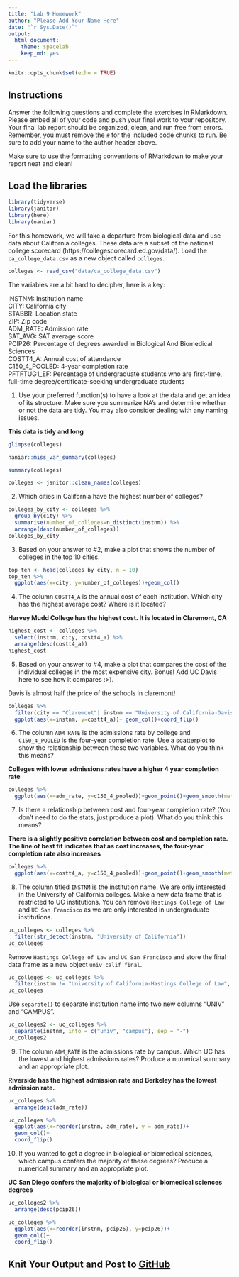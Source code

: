 ```yaml
---
title: "Lab 9 Homework"
author: "Please Add Your Name Here"
date: "`r Sys.Date()`"
output:
  html_document: 
    theme: spacelab
    keep_md: yes
---
```


```r
knitr::opts_chunk$set(echo = TRUE)
```

## Instructions
Answer the following questions and complete the exercises in RMarkdown. Please embed all of your code and push your final work to your repository. Your final lab report should be organized, clean, and run free from errors. Remember, you must remove the `#` for the included code chunks to run. Be sure to add your name to the author header above.  

Make sure to use the formatting conventions of RMarkdown to make your report neat and clean!  

## Load the libraries
```r
library(tidyverse)
library(janitor)
library(here)
library(naniar)
``` 

For this homework, we will take a departure from biological data and use data about California colleges. These data are a subset of the national college scorecard (https://collegescorecard.ed.gov/data/). Load the `ca_college_data.csv` as a new object called `colleges`.
```r
colleges <- read_csv("data/ca_college_data.csv")
```

The variables are a bit hard to decipher, here is a key:  

INSTNM: Institution name  
CITY: California city  
STABBR: Location state  
ZIP: Zip code  
ADM_RATE: Admission rate  
SAT_AVG: SAT average score  
PCIP26: Percentage of degrees awarded in Biological And Biomedical Sciences  
COSTT4_A: Annual cost of attendance  
C150_4_POOLED: 4-year completion rate  
PFTFTUG1_EF: Percentage of undergraduate students who are first-time, full-time degree/certificate-seeking undergraduate students  

1. Use your preferred function(s) to have a look at the data and get an idea of its structure. Make sure you summarize NA's and determine whether or not the data are tidy. You may also consider dealing with any naming issues.

**This data is tidy and long**

```r
glimpse(colleges)
```

```r
naniar::miss_var_summary(colleges)
```

```r
summary(colleges)
```
```r
colleges <- janitor::clean_names(colleges)
```
2. Which cities in California have the highest number of colleges?
```r
colleges_by_city <- colleges %>% 
  group_by(city) %>% 
  summarise(number_of_colleges=n_distinct(instnm)) %>% 
  arrange(desc(number_of_colleges))
colleges_by_city
```

3. Based on your answer to #2, make a plot that shows the number of colleges in the top 10 cities.
```r
top_ten <- head(colleges_by_city, n = 10)
top_ten %>% 
  ggplot(aes(x=city, y=number_of_colleges))+geom_col()
```

4. The column `COSTT4_A` is the annual cost of each institution. Which city has the highest average cost? Where is it located?

**Harvey Mudd College has the highest cost. It is located in Claremont, CA**

```r
highest_cost <- colleges %>% 
  select(instnm, city, costt4_a) %>% 
  arrange(desc(costt4_a))
highest_cost
```

5. Based on your answer to #4, make a plot that compares the cost of the individual colleges in the most expensive city. Bonus! Add UC Davis here to see how it compares :>).

Davis is almost half the price of the schools in claremont!

```r
colleges %>% 
  filter(city == "Claremont"| instnm == "University of California-Davis") %>%  
  ggplot(aes(x=instnm, y=costt4_a))+ geom_col()+coord_flip()
```

6. The column `ADM_RATE` is the admissions rate by college and `C150_4_POOLED` is the four-year completion rate. Use a scatterplot to show the relationship between these two variables. What do you think this means?

**Colleges with lower admissions rates have a higher 4 year completion rate**
```r
colleges %>% 
  ggplot(aes(x=adm_rate, y=c150_4_pooled))+geom_point()+geom_smooth(method=lm, se=T)
```

7. Is there a relationship between cost and four-year completion rate? (You don't need to do the stats, just produce a plot). What do you think this means?

**There is a slightly positive correlation between cost and completion rate. The line of best fit indicates that as cost increases, the four-year completion rate also increases**
```r
colleges %>% 
  ggplot(aes(x=costt4_a, y=c150_4_pooled))+geom_point()+geom_smooth(method=lm, se=T)
```

8. The column titled `INSTNM` is the institution name. We are only interested in the University of California colleges. Make a new data frame that is restricted to UC institutions. You can remove `Hastings College of Law` and `UC San Francisco` as we are only interested in undergraduate institutions.
```r
uc_colleges <- colleges %>% 
  filter(str_detect(instnm, "University of California"))
uc_colleges

```

Remove `Hastings College of Law` and `UC San Francisco` and store the final data frame as a new object `univ_calif_final`.
```r
uc_colleges <- uc_colleges %>% 
  filter(instnm != "University of California-Hastings College of Law", instnm != "University of California-San Francisco")
uc_colleges
```

Use `separate()` to separate institution name into two new columns "UNIV" and "CAMPUS".
```r
uc_colleges2 <- uc_colleges %>% 
  separate(instnm, into = c("univ", "campus"), sep = "-")
uc_colleges2
```

9. The column `ADM_RATE` is the admissions rate by campus. Which UC has the lowest and highest admissions rates? Produce a numerical summary and an appropriate plot.

**Riverside has the highest admission rate and Berkeley has the lowest admission rate.**
```r
uc_colleges %>% 
  arrange(desc(adm_rate))
```

```r
uc_colleges %>% 
  ggplot(aes(x=reorder(instnm, adm_rate), y = adm_rate))+
  geom_col()+
  coord_flip()
```

10. If you wanted to get a degree in biological or biomedical sciences, which campus confers the majority of these degrees? Produce a numerical summary and an appropriate plot.

**UC San Diego confers the majority of biological or biomedical sciences degrees**
```r
uc_colleges2 %>% 
  arrange(desc(pcip26))
```

```r
uc_colleges %>% 
  ggplot(aes(x=reorder(instnm, pcip26), y=pcip26))+
  geom_col()+
  coord_flip()
```

## Knit Your Output and Post to [GitHub](https://github.com/FRS417-DataScienceBiologists)